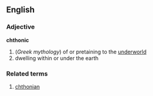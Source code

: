 == English ==
=== Adjective ===
{{wikipedia}}
'''chthonic'''
#(''Greek mythology'') of or pretaining to the [[underworld]]
# dwelling within or under the earth

=== Related terms === 
# [[chthonian]]